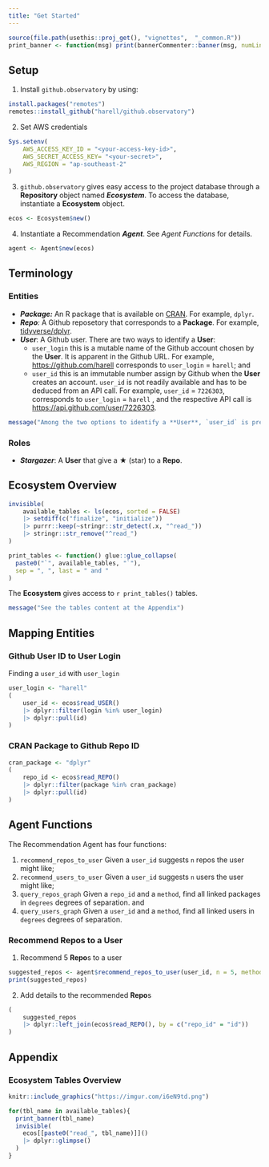 ---
title: "Get Started"
---

```{r, include = FALSE}
source(file.path(usethis::proj_get(), "vignettes",  "_common.R"))
print_banner <- function(msg) print(bannerCommenter::banner(msg, numLines = 2))
```

## Setup

1. Install `github.observatory` by using:

```{r, eval=FALSE, echo=TRUE}
install.packages("remotes")
remotes::install_github("harell/github.observatory")
```

2. Set AWS credentials

```{r, eval=FALSE, echo=TRUE}
Sys.setenv(
    AWS_ACCESS_KEY_ID = "<your-access-key-id>",
    AWS_SECRET_ACCESS_KEY= "<your-secret>",
    AWS_REGION = "ap-southeast-2"
)
```

3.  `github.observatory` gives easy access to the project database through a **Repository** object named ***Ecosystem***. To access the database, instantiate a **Ecosystem** object.

```{r, eval=TRUE, echo=TRUE}
ecos <- Ecosystem$new()
```

4. Instantiate a Recommendation ***Agent***. See *Agent Functions* for details. 

```{r, eval=TRUE, echo=TRUE}
agent <- Agent$new(ecos)
```

## Terminology

### Entities

-   ***Package:*** An R package that is available on [CRAN](https://cran.r-project.org/web/packages/available_packages_by_name.html). For example, `dplyr`.
-   ***Repo**:* A Github reposetory that corresponds to a **Package**. For example, [tidyverse/dplyr](https://github.com/tidyverse/dplyr).
-   ***User***: A Github user. There are two ways to identify a **User**:
    -   `user_login` this is a mutable name of the Github account chosen by the **User**. It is apparent in the Github URL. For example, <https://github.com/harell> corresponds to `user_login` = `harell`; and
    -   `user_id` this is an immutable number assign by Github when the **User** creates an account. `user_id` is not readily available and has to be deduced from an API call. For example, `user_id` = `7226303`, corresponds to `user_login` = `harell` , and the respective API call is <https://api.github.com/user/7226303>.

```{r, message=TRUE}
message("Among the two options to identify a **User**, `user_id` is preferable as it stays the same throughout the life of GitHub. See the *Mapping Entities* section for how to locate `user_id` with `user_login`.")
```

### Roles

-   ***Stargazer***: A **User** that give a ★ (star) to a **Repo**.

## Ecosystem Overview

```{r get_available_tables}
invisible(
    available_tables <- ls(ecos, sorted = FALSE)
    |> setdiff(c("finalize", "initialize"))
    |> purrr::keep(~stringr::str_detect(.x, "^read_"))
    |> stringr::str_remove("^read_")
)

print_tables <- function() glue::glue_collapse(
  paste0("`", available_tables, "`"), 
  sep = ", ", last = " and "
)
```

The **Ecosystem** gives access to `r print_tables()` tables.

```{r, message=TRUE}
message("See the tables content at the Appendix")
```

## Mapping Entities

### Github User ID to User Login

Finding a `user_id` with `user_login`

```{r, echo=TRUE, cache=TRUE}
user_login <- "harell"
(
    user_id <- ecos$read_USER()
    |> dplyr::filter(login %in% user_login)
    |> dplyr::pull(id)
)
```

### CRAN Package to Github Repo ID

```{r, echo=TRUE, cache=TRUE}
cran_package <- "dplyr"
(
    repo_id <- ecos$read_REPO()
    |> dplyr::filter(package %in% cran_package)
    |> dplyr::pull(id)
)
```

## Agent Functions

The Recommendation Agent has four functions:

1.  `recommend_repos_to_user` Given a `user_id` suggests `n` repos the user might like;
2.  `recommend_users_to_user` Given a `user_id` suggests `n` users the user might like;
3.  `query_repos_graph` Given a `repo_id` and a `method`, find all linked packages in `degrees` degrees of separation. and
4.  `query_users_graph` Given a `user_id` and a `method`, find all linked users in `degrees` degrees of separation.

### Recommend Repos to a User

1. Recommend 5 **Repo**s to a user

```{r, echo=TRUE, cache=TRUE}
suggested_repos <- agent$recommend_repos_to_user(user_id, n = 5, method = "random")
print(suggested_repos)
```

2. Add details to the recommended **Repo**s

```{r, echo=TRUE, cache=TRUE}
(
    suggested_repos
    |> dplyr::left_join(ecos$read_REPO(), by = c("repo_id" = "id"))
)
```

## Appendix

### Ecosystem Tables Overview

```{r, echo = FALSE, out.width = "100%"}
knitr::include_graphics("https://imgur.com/i6eN9td.png")
```

```{r render-remote-tables-data-glimpse, results='markup', cache=TRUE}
for(tbl_name in available_tables){
  print_banner(tbl_name)
  invisible(
    ecos[[paste0("read_", tbl_name)]]()
    |> dplyr::glimpse()
  )
}
```
